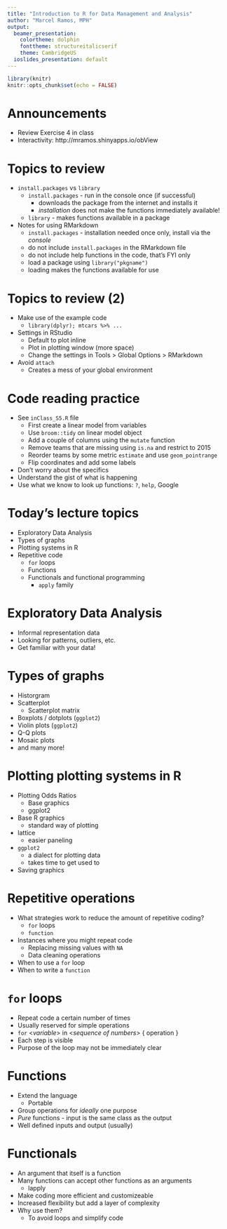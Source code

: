 ```yaml
---
title: "Introduction to R for Data Management and Analysis"
author: "Marcel Ramos, MPH"
output:
  beamer_presentation:
    colortheme: dolphin
    fonttheme: structureitalicserif
    theme: CambridgeUS
  ioslides_presentation: default
---
```


```r
library(knitr)
knitr::opts_chunk$set(echo = FALSE)
```

# Announcements

* Review Exercise 4 in class
* Interactivity: http://mramos.shinyapps.io/obView

# Topics to review

* `install.packages` vs `library`
    * `install.packages` - run in the console once (if successful)
        * downloads the package from the internet and installs it
        * _installation_ does not make the functions immediately available!
    * `library` - makes functions available in a package
* Notes for using RMarkdown
    * `install.packages` - installation needed once only, install via the
    _console_
    * do not include `install.packages` in the RMarkdown file
    * do not include help functions in the code, that's FYI only
    * load a package using `library("pkgname")`
    * loading makes the functions available for use

# Topics to review (2)

* Make use of the example code
    * `library(dplyr); mtcars %>% ...`
* Settings in RStudio
    * Default to plot inline
    * Plot in plotting window (more space)
    * Change the settings in Tools > Global Options > RMarkdown
* Avoid `attach`
    * Creates a mess of your global environment

# Code reading practice

* See `inClass_S5.R` file
    * First create a linear model from variables
    * Use `broom::tidy` on linear model object
    * Add a couple of columns using the `mutate` function
    * Remove teams that are missing using `is.na` and restrict to 2015
    * Reorder teams by some metric `estimate` and use `geom_pointrange`
    * Flip coordinates and add some labels
* Don't worry about the specifics
* Understand the gist of what is happening
* Use what we know to look up functions: `?`, `help`, Google

# Today's lecture topics

* Exploratory Data Analysis
* Types of graphs
* Plotting systems in R
* Repetitive code
    * `for` loops
    * Functions
    * Functionals and functional programming
        * `apply` family

# Exploratory Data Analysis

* Informal representation data
* Looking for patterns, outliers, etc.
* Get familiar with your data!

# Types of graphs

* Historgram
* Scatterplot
    * Scatterplot matrix
* Boxplots / dotplots (`ggplot2`)
* Violin plots (`ggplot2`)
* Q-Q plots
* Mosaic plots
* and many more!

# Plotting plotting systems in R

* Plotting Odds Ratios
    * Base graphics
    * ggplot2
* Base R graphics
    * standard way of plotting
* lattice
    * easier paneling
* `ggplot2`
    * a dialect for plotting data
    * takes time to get used to
* Saving graphics

# Repetitive operations

* What strategies work to reduce the amount of repetitive coding?
    * `for` loops
    * `function`
* Instances where you might repeat code
    * Replacing missing values with `NA`
    * Data cleaning operations
* When to use a `for` loop
* When to write a `function`

# `for` loops

* Repeat code a certain number of times
* Usually reserved for simple operations
* `for` <_variable_> in <_sequence of numbers_> { operation }
* Each step is visible
* Purpose of the loop may not be immediately clear

# Functions

* Extend the language
  * Portable
* Group operations for _ideally_ one purpose
* _Pure_ functions - input is the same class as the output
* Well defined inputs and output (usually)

# Functionals

* An argument that itself is a function
* Many functions can accept other functions as an arguments
  * lapply
* Make coding more efficient and customizeable
* Increased flexibility but add a layer of complexity
* Why use them?
  * To avoid loops and simplify code

